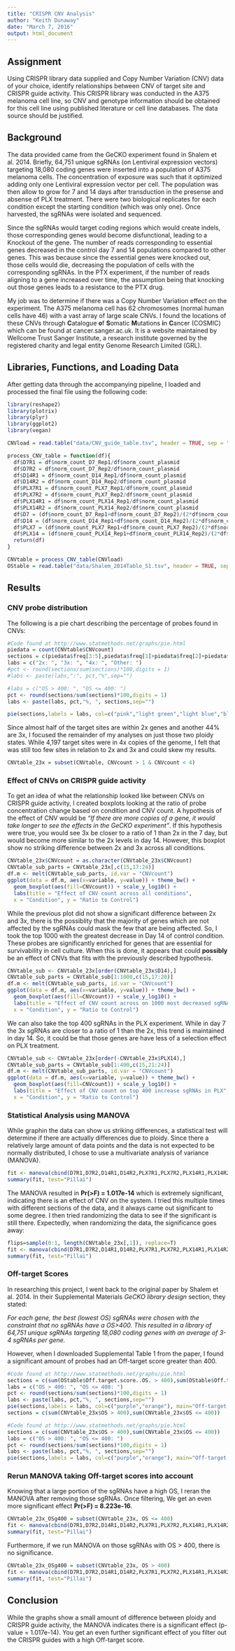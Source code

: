 ```yaml
---
title: "CRISPR CNV Analysis"
author: "Keith Dunaway"
date: "March 7, 2016"
output: html_document
---
```


## Assignment

Using CRISPR library data supplied and Copy Number Variation (CNV) data of your choice, identify relationships between CNV of target site and CRISPR guide activity. This CRISPR library was conducted in the A375 melanoma cell line, so CNV and genotype information should be obtained for this cell line using published literature or cell line databases. The data source should be justified.

## Background

The data provided came from the GeCKO experiment found in Shalem et al. 2014. Briefly, 64,751 unique sgRNAs (on Lentiviral expression vectors) targeting 18,080 coding genes were inserted into a population of A375 melanoma cells. The concentration of exposure was such that it optimized adding only one Lentiviral expression vector per cell. The population was then allow to grow for 7 and 14 days after transduction in the presense and absense of PLX treatment. There were two biological replicates for each condition except the starting condition (which was only one). Once harvested, the sgRNAs were isolated and sequenced.

Since the sgRNAs would target coding regions which would create indels, those corresponding genes would become disfunctional, leading to a Knockout of the gene. The number of reads corresponding to essential genes decreased in the control day 7 and 14 populations compared to other genes. This was because since the essential genes were knocked out, those cells would die, decreasing the population of cells with the corresponding sgRNAs. In the PTX experiment, if the number of reads aligning to a gene increased over time, the assumption being that knocking out those genes leads to a resistance to the PTX drug.

My job was to determine if there was a Copy Number Variation effect on the experiment. The A375 melanoma cell has 62 chromosomes (normal human cells have 46) with a vast array of large scale CNVs. I found the locations of these CNVs through **C**atalogue **o**f **S**omatic **M**utations **i**n **C**ancer (COSMIC) which can be found at cancer.sanger.ac.uk. It is a website maintained by Wellcome Trust Sanger Institute, a research institute governed by the registered charity and legal entity Genome Research Limited (GRL).

## Libraries, Functions, and Loading Data

After getting data through the accompanying pipeline, I loaded and processed the final file using the following code:

```r
library(reshape2)
library(plotrix)
library(plyr)
library(ggplot2)
library(vegan)
```

```r
CNVload = read.table("data/CNV_guide_table.tsv", header = TRUE, sep = "\t") 

process_CNV_table = function(df){
  df$D7R1 = df$norm_count_D7_Rep1/df$norm_count_plasmid  
  df$D7R2 = df$norm_count_D7_Rep2/df$norm_count_plasmid  
  df$D14R1 = df$norm_count_D14_Rep1/df$norm_count_plasmid  
  df$D14R2 = df$norm_count_D14_Rep2/df$norm_count_plasmid  
  df$PLX7R1 = df$norm_count_PLX7_Rep1/df$norm_count_plasmid  
  df$PLX7R2 = df$norm_count_PLX7_Rep2/df$norm_count_plasmid  
  df$PLX14R1 = df$norm_count_PLX14_Rep1/df$norm_count_plasmid  
  df$PLX14R2 = df$norm_count_PLX14_Rep2/df$norm_count_plasmid
  df$D7 = (df$norm_count_D7_Rep1+df$norm_count_D7_Rep2)/(2*df$norm_count_plasmid)
  df$D14 = (df$norm_count_D14_Rep1+df$norm_count_D14_Rep2)/(2*df$norm_count_plasmid)
  df$PLX7 = (df$norm_count_PLX7_Rep1+df$norm_count_PLX7_Rep2)/(2*df$norm_count_plasmid)
  df$PLX14 = (df$norm_count_PLX14_Rep1+df$norm_count_PLX14_Rep2)/(2*df$norm_count_plasmid)
  return(df)
}

CNVtable = process_CNV_table(CNVload)
OStable = read.table("data/Shalem_2014Table_S1.tsv", header = TRUE, sep = "\t")

```

## Results

### CNV probe distribution

The following is a pie chart describing the percentage of probes found in CNVs:

```r
#Code found at http://www.statmethods.net/graphs/pie.html
piedata = count(CNVtable$CNVcount)
sections = c(piedata$freq[3:5],piedata$freq[1]+piedata$freq[2]+piedata$freq[6])
labs = c("2x: ", "3x: ", "4x: ", "Other: ")
#pct <- round(sections/sum(sections)*100,digits = 1)
#labs <- paste(labs,":", pct,"%",sep="")

#labs = c("OS > 400: ", "OS <= 400: ")
pct <- round(sections/sum(sections)*100,digits = 1)
labs <- paste(labs, pct,"%, ", sections,sep="")

pie(sections,labels = labs, col=c("pink","light green","light blue","black"),main="Ploidy of sgRNAs in A375 cell line")
```

Since almost half of the target sites are within 2x genes and another 44% are 3x, I focused the remainder of my analyses on just those two ploidy states. While 4,197 target sites were in 4x copies of the genome, I felt that was still too few sites in relation to 2x and 3x and could skew my results.

```r
CNVtable_23x = subset(CNVtable, CNVcount > 1 & CNVcount < 4) 
```

### Effect of CNVs on CRISPR guide activity

To get an idea of what the relationship looked like between CNVs on CRISPR guide activity, I created boxplots looking at the ratio of probe concentration change based on condition and CNV count. A hypothesis of the effect of CNV would be *"If there are more copies of a gene, it would take longer to see the effects in the GeCKO experiment"*. If this hypothesis were true, you would see 3x be closer to a ratio of 1 than 2x in the 7 day, but would become more similar to the 2x levels in day 14. However, this boxplot show no striking difference between 2x and 3x across all conditions.


```r
CNVtable_23x$CNVcount = as.character(CNVtable_23x$CNVcount)
CNVtable_sub_parts = CNVtable_23x[,c(15,17:24)]
df.m <- melt(CNVtable_sub_parts, id.var = "CNVcount")
ggplot(data = df.m, aes(x=variable, y=value)) + theme_bw() + 
  geom_boxplot(aes(fill=CNVcount)) + scale_y_log10() + 
  labs(title = "Effect of CNV count across all conditions", 
  x = "Condition", y = "Ratio to Control")
```

While the previous plot did not show a significant difference between 2x and 3x, there is the possiblity that the majority of genes which are not affected by the sgRNAs could mask the few that are being affected. So, I took the top 1000 with the greatest decrease in Day 14 of control condition. These probes are significantly enriched for genes that are essential for survivability in cell culture. When this is done, it appears that could **possibly** be an effect of CNVs that fits with the previously described hypothesis.

```r
CNVtable_sub <- CNVtable_23x[order(CNVtable_23x$D14),] 
CNVtable_sub_parts = CNVtable_sub[1:1000,c(15,17:20)]
df.m <- melt(CNVtable_sub_parts, id.var = "CNVcount")
ggplot(data = df.m, aes(x=variable, y=value)) + theme_bw() + 
  geom_boxplot(aes(fill=CNVcount)) + scale_y_log10() + 
  labs(title = "Effect of CNV count across on 1000 most decreased sgRNAs in Control", 
  x = "Condition", y = "Ratio to Control")
```

We can also take the top 400 sgRNAs in the PLX experiment. While in day 7 the 3x sgRNAs are closer to a ratio of 1 than the 2x, this trend is maintained in day 14. So, it could be that those genes are have less of a selection effect on PLX treatment.

```r
CNVtable_sub <- CNVtable_23x[order(-CNVtable_23x$PLX14),] 
CNVtable_sub_parts = CNVtable_sub[1:400,c(15,21:24)]
df.m <- melt(CNVtable_sub_parts, id.var = "CNVcount")
ggplot(data = df.m, aes(x=variable, y=value)) + theme_bw() + 
  geom_boxplot(aes(fill=CNVcount)) + scale_y_log10() + 
  labs(title = "Effect of CNV count on top 400 increase sgRNAs in PLX", 
  x = "Condition", y = "Ratio to Control")
```

### Statistical Analysis using MANOVA

While graphin the data can show us striking differences, a statistical test will determine if there are actually differences due to ploidy. Since there a relatively large amount of data points and the data is not expected to be normally distributed, I chose to use a multivariate analysis of variance (MANOVA).

```r
fit <- manova(cbind(D7R1,D7R2,D14R1,D14R2,PLX7R1,PLX7R2,PLX14R1,PLX14R2) ~ as.factor(CNVcount), data = CNVtable_23x)
summary(fit, test="Pillai")
```

The MANOVA resulted in **Pr(>F) = 1.017e-14** which is extremely significant, indicating there is an effect of CNV on the system. I tried this multiple times with different sections of the data, and it always came out significant to some degree. I then tried randomizing the data to see if the significant is still there. Expectedly, when randomizing the data, the significance goes away:

```r
flips=sample(0:1, length(CNVtable_23x[,1]), replace=T)
fit <- manova(cbind(D7R1,D7R2,D14R1,D14R2,PLX7R1,PLX7R2,PLX14R1,PLX14R2) ~ as.factor(flips), data = CNVtable_23x)
summary(fit, test="Pillai")
```

### Off-target Scores

In researching this project, I went back to the original paper by Shalem et al. 2014. In their Supplemental Materials *GeCKO library design* section, they stated:

*For each gene, the best (lowest OS) sgRNAs were chosen with the constraint that no sgRNAs have a OS>400. This resulted in a library of 64,751 unique sgRNAs targeting 18,080 coding genes with an average of 3-4 sgRNAs per gene.*

However, when I downloaded Supplemental Table 1 from the paper, I found a significant amount of probes had an Off-target score greater than 400.

```r
#Code found at http://www.statmethods.net/graphs/pie.html
sections = c(sum(OStable$Off.target.score..OS. > 400),sum(OStable$Off.target.score..OS. <= 400))
labs = c("OS > 400: ", "OS <= 400: ")
pct <- round(sections/sum(sections)*100,digits = 1)
labs <- paste(labs, pct,"%, ", sections,sep="")
pie(sections,labels = labs, col=c("purple","orange"), main="Off-target Scores of ALL sgRNAs")
sections = c(sum(CNVtable_23x$OS > 400),sum(CNVtable_23x$OS <= 400))
```

```r
#Code found at http://www.statmethods.net/graphs/pie.html
sections = c(sum(CNVtable_23x$OS > 400),sum(CNVtable_23x$OS <= 400))
labs = c("OS > 400: ", "OS <= 400: ")
pct <- round(sections/sum(sections)*100,digits = 1)
labs <- paste(labs, pct,"%, ", sections,sep="")
pie(sections,labels = labs, col=c("purple","orange"), main="Off-target Scores of 2x and 3x ploidy sgRNAs")
```

### Rerun MANOVA taking Off-target scores into account

Knowing that a large portion of the sgRNAs have a high OS, I reran the MANOVA after removing those sgRNAs. Once filtering, We get an even more significant effect **Pr(>F) = 8.223e-16**.

```r
CNVtable_23x_OSg400 = subset(CNVtable_23x, OS <= 400) 
fit <- manova(cbind(D7R1,D7R2,D14R1,D14R2,PLX7R1,PLX7R2,PLX14R1,PLX14R2) ~ as.factor(CNVcount), data = CNVtable_23x_OSg400)
summary(fit, test="Pillai")
```

Furthermore, if we run MANOVA on those sgRNAs with OS > 400, there is no significance.

```r
CNVtable_23x_OSg400 = subset(CNVtable_23x, OS > 400) 
fit <- manova(cbind(D7R1,D7R2,D14R1,D14R2,PLX7R1,PLX7R2,PLX14R1,PLX14R2) ~ as.factor(CNVcount), data = CNVtable_23x_OSg400)
summary(fit, test="Pillai")
```

## Conclusion

While the graphs show a small amount of difference between ploidy and CRISPR guide activity, the MANOVA indicates there is a significant effect (p-value = 1.017e-14). You get an even further significant effect of you filter out the CRISPR guides with a high Off-target score.

